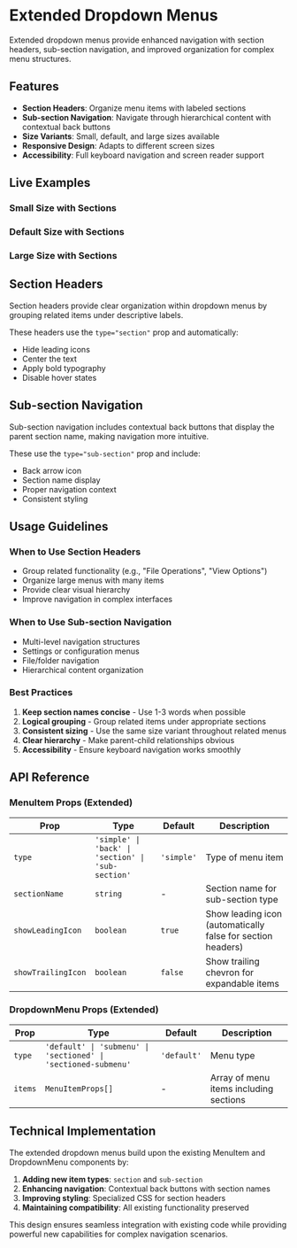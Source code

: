 
<Meta title="Molecules/DropdownMenu/Extended Documentation" />

# Extended Dropdown Menus

Extended dropdown menus provide enhanced navigation with section headers, sub-section navigation, and improved organization for complex menu structures.

## Features

- **Section Headers**: Organize menu items with labeled sections
- **Sub-section Navigation**: Navigate through hierarchical content with contextual back buttons  
- **Size Variants**: Small, default, and large sizes available
- **Responsive Design**: Adapts to different screen sizes
- **Accessibility**: Full keyboard navigation and screen reader support

## Live Examples

### Small Size with Sections

<Canvas>
  <Story name="Small Grouped Example">
    <div style={{ display: 'flex', gap: '8px', alignItems: 'flex-start' }}>
      <DropdownMenu 
        items={[
          { label: 'Section name', type: 'section', showLeadingIcon: false },
          { label: 'Menu item', showLeadingIcon: true, showTrailingIcon: true },
          { label: 'Menu item', showLeadingIcon: true, showTrailingIcon: true },
          { label: 'Menu item', showLeadingIcon: true },
        ]} 
        size="small" 
        type="sectioned" 
      />
      <DropdownMenu 
        items={[
          { label: 'Back', sectionName: 'Section name', type: 'sub-section', showLeadingIcon: true },
          { label: 'Submenu item', showLeadingIcon: true, state: 'hover' },
          { label: 'Submenu item', showLeadingIcon: true },
          { label: 'Submenu item', showLeadingIcon: true },
        ]} 
        size="small" 
        type="sectioned-submenu" 
      />
    </div>
  </Story>
</Canvas>

### Default Size with Sections

<Canvas>
  <Story name="Default Grouped Example">
    <div style={{ display: 'flex', gap: '12px', alignItems: 'flex-start' }}>
      <DropdownMenu 
        items={[
          { label: 'Section name', type: 'section', showLeadingIcon: false },
          { label: 'Menu item', showLeadingIcon: true, showTrailingIcon: true },
          { label: 'Menu item', showLeadingIcon: true, showTrailingIcon: true },
          { label: 'Menu item', showLeadingIcon: true },
        ]} 
        size="default" 
        type="sectioned" 
      />
      <DropdownMenu 
        items={[
          { label: 'Back', sectionName: 'Section name', type: 'sub-section', showLeadingIcon: true },
          { label: 'Submenu item', showLeadingIcon: true, state: 'hover' },
          { label: 'Submenu item', showLeadingIcon: true },
          { label: 'Submenu item', showLeadingIcon: true },
        ]} 
        size="default" 
        type="sectioned-submenu" 
      />
    </div>
  </Story>
</Canvas>

### Large Size with Sections

<Canvas>
  <Story name="Large Grouped Example">
    <div style={{ display: 'flex', gap: '16px', alignItems: 'flex-start' }}>
      <DropdownMenu 
        items={[
          { label: 'Section name', type: 'section', showLeadingIcon: false },
          { label: 'Menu item', showLeadingIcon: true, showTrailingIcon: true },
          { label: 'Menu item', showLeadingIcon: true, showTrailingIcon: true },
          { label: 'Menu item', showLeadingIcon: true },
        ]} 
        size="large" 
        type="sectioned" 
      />
      <DropdownMenu 
        items={[
          { label: 'Back', sectionName: 'Section name', type: 'sub-section', showLeadingIcon: true },
          { label: 'Submenu item', showLeadingIcon: true, state: 'hover' },
          { label: 'Submenu item', showLeadingIcon: true },
          { label: 'Submenu item', showLeadingIcon: true },
        ]} 
        size="large" 
        type="sectioned-submenu" 
      />
    </div>
  </Story>
</Canvas>

## Section Headers

Section headers provide clear organization within dropdown menus by grouping related items under descriptive labels.

These headers use the `type="section"` prop and automatically:
- Hide leading icons
- Center the text
- Apply bold typography
- Disable hover states

## Sub-section Navigation

Sub-section navigation includes contextual back buttons that display the parent section name, making navigation more intuitive.

These use the `type="sub-section"` prop and include:
- Back arrow icon
- Section name display
- Proper navigation context
- Consistent styling

## Usage Guidelines

### When to Use Section Headers

- Group related functionality (e.g., "File Operations", "View Options")
- Organize large menus with many items
- Provide clear visual hierarchy
- Improve navigation in complex interfaces

### When to Use Sub-section Navigation

- Multi-level navigation structures
- Settings or configuration menus
- File/folder navigation
- Hierarchical content organization

### Best Practices

1. **Keep section names concise** - Use 1-3 words when possible
2. **Logical grouping** - Group related items under appropriate sections
3. **Consistent sizing** - Use the same size variant throughout related menus
4. **Clear hierarchy** - Make parent-child relationships obvious
5. **Accessibility** - Ensure keyboard navigation works smoothly

## API Reference

### MenuItem Props (Extended)

| Prop | Type | Default | Description |
|------|------|---------|-------------|
| `type` | `'simple' \| 'back' \| 'section' \| 'sub-section'` | `'simple'` | Type of menu item |
| `sectionName` | `string` | - | Section name for sub-section type |
| `showLeadingIcon` | `boolean` | `true` | Show leading icon (automatically false for section headers) |
| `showTrailingIcon` | `boolean` | `false` | Show trailing chevron for expandable items |

### DropdownMenu Props (Extended)

| Prop | Type | Default | Description |
|------|------|---------|-------------|
| `type` | `'default' \| 'submenu' \| 'sectioned' \| 'sectioned-submenu'` | `'default'` | Menu type |
| `items` | `MenuItemProps[]` | - | Array of menu items including sections |

## Technical Implementation

The extended dropdown menus build upon the existing MenuItem and DropdownMenu components by:

1. **Adding new item types**: `section` and `sub-section`
2. **Enhancing navigation**: Contextual back buttons with section names  
3. **Improving styling**: Specialized CSS for section headers
4. **Maintaining compatibility**: All existing functionality preserved

This design ensures seamless integration with existing code while providing powerful new capabilities for complex navigation scenarios.
